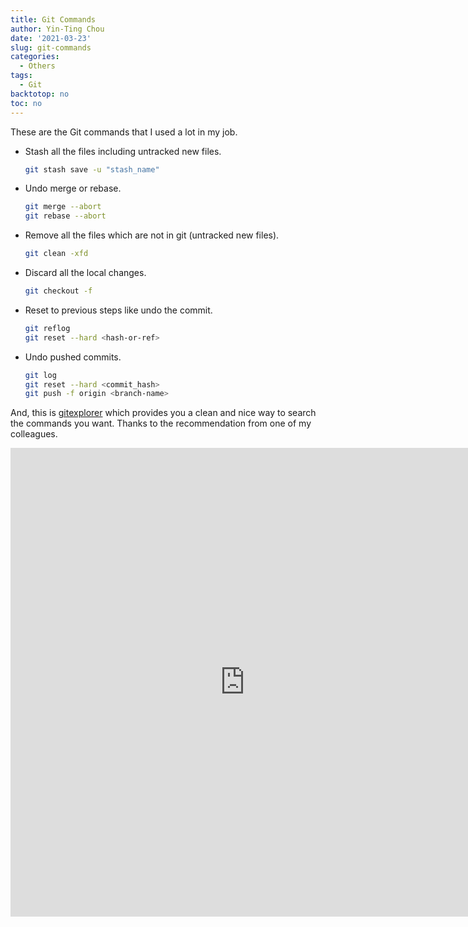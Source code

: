 ```yaml
---
title: Git Commands
author: Yin-Ting Chou
date: '2021-03-23'
slug: git-commands
categories:
  - Others
tags:
  - Git
backtotop: no
toc: no
---
```

These are the Git commands that I used a lot in my job. 

* Stash all the files including untracked new files.
  ```bash
  git stash save -u "stash_name"
  ```

* Undo merge or rebase.
  ```bash
  git merge --abort
  git rebase --abort
  ```
* Remove all the files which are not in git (untracked new files).
  ```bash
  git clean -xfd
  ```
* Discard all the local changes.
  ```bash
  git checkout -f
  ```
* Reset to previous steps like undo the commit. 
  ```bash
  git reflog
  git reset --hard <hash-or-ref>
  ```
* Undo pushed commits.
  ```bash
  git log
  git reset --hard <commit_hash>
  git push -f origin <branch-name>
  ```

And, this is [gitexplorer](https://gitexplorer.com/) which provides you a clean and nice way to search the commands you want. Thanks to the recommendation from one of my colleagues.

<iframe id="inlineFrameExample" width="750" height="750" src="https://gitexplorer.com/" frameborder="0" allowfullscreen="allowfullscreen"></iframe>
